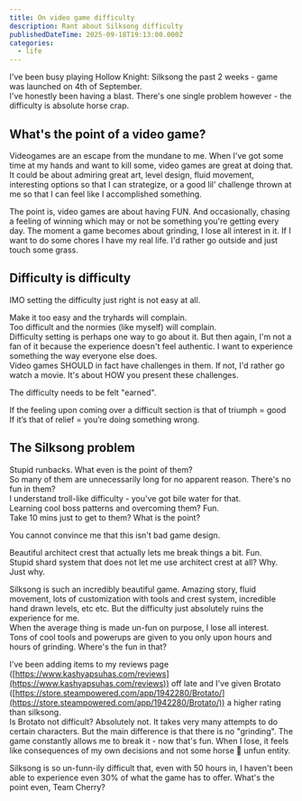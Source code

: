 ```yaml
---
title: On video game difficulty
description: Rant about Silksong difficulty
publishedDateTime: 2025-09-18T19:13:00.000Z
categories:
  - life
---
```


I've been busy playing Hollow Knight: Silksong the past 2 weeks - game was launched on 4th of September.\
I've honestly been having a blast. There's one single problem however - the difficulty is absolute horse crap.

## What's the point of a video game?

Videogames are an escape from the mundane to me. When I've got some time at my hands and want to kill some, video games are great at doing that. It could be about admiring great art, level design, fluid movement, interesting options so that I can strategize, or a good lil' challenge thrown at me so that I can feel like I accomplished something.

The point is, video games are about having FUN. And occasionally, chasing a feeling of winning which may or not be something you're getting every day. The moment a game becomes about grinding, I lose all interest in it. If I want to do some chores I have my real life. I'd rather go outside and just touch some grass.

## Difficulty is difficulty

IMO setting the difficulty just right is not easy at all.

Make it too easy and the tryhards will complain.\
Too difficult and the normies (like myself) will complain.\
Difficulty setting is perhaps one way to go about it. But then again, I'm not a fan of it because the experience doesn't feel authentic. I want to experience something the way everyone else does.\
Video games SHOULD in fact have challenges in them. If not, I'd rather go watch a movie. It's about HOW you present these challenges.

The difficulty needs to be felt "earned".

If the feeling upon coming over a difficult section is that of triumph = good\
If it’s that of relief = you’re doing something wrong. 

## The Silksong problem

Stupid runbacks. What even is the point of them?\
So many of them are unnecessarily long for no apparent reason. There's no fun in them?\
I understand troll-like difficulty - you've got bile water for that.\
Learning cool boss patterns and overcoming them? Fun. \
Take 10 mins just to get to them? What is the point?

You cannot convince me that this isn't bad game design.

Beautiful architect crest that actually lets me break things a bit. Fun.\
Stupid shard system that does not let me use architect crest at all? Why. Just why.

Silksong is such an incredibly beautiful game. Amazing story, fluid movement, lots of customization with tools and crest system, incredible hand drawn levels, etc etc. But the difficulty just absolutely ruins the experience for me. \
When the average thing is made un-fun on purpose, I lose all interest. \
Tons of cool tools and powerups are given to you only upon hours and hours of grinding. Where's the fun in that?

I've been adding items to my reviews page ([https://www.kashyapsuhas.com/reviews](https://www.kashyapsuhas.com/reviews)) off late and I've given Brotato ([https://store.steampowered.com/app/1942280/Brotato/](https://store.steampowered.com/app/1942280/Brotato/)) a higher rating than silksong.\
Is Brotato not difficult? Absolutely not. It takes very many attempts to do certain characters. But the main difference is that there is no "grinding". The game constantly allows me to break it - now that's fun. When I lose, it feels like consequences of my own decisions and not some horse 💩 unfun entity.

Silksong is so un-funn-ily difficult that, even with 50 hours in, I haven't been able to experience even 30% of what the game has to offer. What's the point even, Team Cherry?
